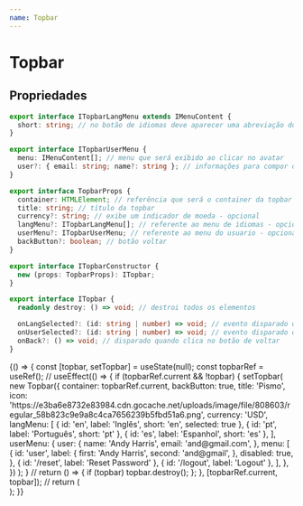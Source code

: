 ```yaml
---
name: Topbar
---
```



# Topbar

## Propriedades

```typescript
export interface ITopbarLangMenu extends IMenuContent {
  short: string; // no botão de idiomas deve aparecer uma abreviação do idioma
}

export interface ITopbarUserMenu {
  menu: IMenuContent[]; // menu que será exibido ao clicar no avatar
  user?: { email: string; name?: string }; // informações para compor o avatar
}

export interface TopbarProps {
  container: HTMLElement; // referência que será o container da topbar
  title: string; // título da topbar
  currency?: string; // exibe um indicador de moeda - opcional
  langMenu?: ITopbarLangMenu[]; // referente ao menu de idiomas - opcional
  userMenu?: ITopbarUserMenu; // referente ao menu do usuario - opcional
  backButton?: boolean; // botão voltar
}

export interface ITopbarConstructor {
  new (props: TopbarProps): ITopbar;
}

export interface ITopbar {
  readonly destroy: () => void; // destroi todos os elementos

  onLangSelected?: (id: string | number) => void; // evento disparado quando um item no menu de idiomas é selecionado
  onUserSelected?: (id: string | number) => void; // evento disparado quando um item no menu do usuário é selecionado
  onBack?: () => void; // disparado quando clica no botão de voltar
}
```

<Playground>
  {() => {
    const [topbar, setTopbar] = useState(null);
    const topbarRef = useRef();
    //
    useEffect(() => {
      if (topbarRef.current && !topbar) {
        setTopbar(
          new Topbar({
            container: topbarRef.current,
            backButton: true,
            title: 'Pismo',
            icon: 'https://e3ba6e8732e83984.cdn.gocache.net/uploads/image/file/808603/regular_58b823c9e9a8c4ca7656239b5fbd51a6.png',
            currency: 'USD',
            langMenu: [
              { id: 'en', label: 'Inglês', short: 'en', selected: true },
              { id: 'pt', label: 'Português', short: 'pt' },
              { id: 'es', label: 'Espanhol', short: 'es' },
            ],
            userMenu: {
              user: {
                name: 'Andy Harris',
                email: 'and@gmail.com',
              },
              menu: [
                {
                  id: 'user',
                  label: {
                    first: 'Andy Harris',
                    second: 'and@gmail',
                  },
                  disabled: true,
                },
                { id: '/reset', label: 'Reset Password' },
                { id: '/logout', label: 'Logout' },
              ],
            },
          })
        );
      }
      //
      return () => {
        if (topbar) topbar.destroy();
      };
    }, [topbarRef.current, topbar]);
    //
    return (
      <div className="tw-flex">
        <div ref={topbarRef} />
      </div>
    );
  }}
</Playground>
